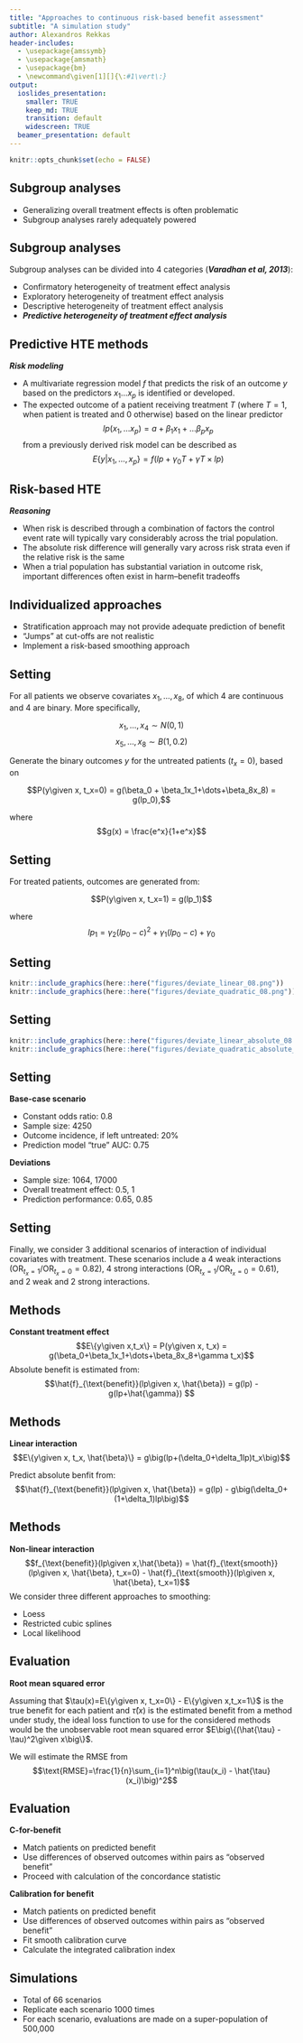 ```yaml
---
title: "Approaches to continuous risk-based benefit assessment"
subtitle: "A simulation study"
author: Alexandros Rekkas
header-includes:
  - \usepackage{amssymb}
  - \usepackage{amsmath}
  - \usepackage{bm}
  - \newcommand\given[1][]{\:#1\vert\:}
output:
  ioslides_presentation:
    smaller: TRUE
    keep_md: TRUE
    transition: default
    widescreen: TRUE
  beamer_presentation: default
---
```


```r
knitr::opts_chunk$set(echo = FALSE)
```


<style type="text/css">
slides > slide:not(.nobackground):after {
  content: '';
}
</style>

<style>
div.footnotes {
  position: absolute;
  bottom: 0;
  margin-bottom: 10px;
  width: 80%;
  font-size: 0.6em;
}
</style>

<script src="https://ajax.googleapis.com/ajax/libs/jquery/3.1.1/jquery.min.js"></script>

<script>
  $(document).ready(function() {
    $('slide:not(.backdrop):not(.title-slide)').append('<div class=\"footnotes\">');

    $('footnote').each(function(index) {
      var text  = $(this).html();
      var fnNum = (index+1).toString().sup();
      $(this).html(text + fnNum);

      var footnote   = fnNum + ' ' + $(this).attr('content') + '<br/>';
      var oldContent = $(this).parents('slide').children('div.footnotes').html();
      var newContent = oldContent + footnote;
      $(this).parents('slide').children('div.footnotes').html(newContent);
    });
  });
</script>


## Subgroup analyses
* Generalizing overall treatment effects is often problematic
* Subgroup analyses rarely adequately powered




## Subgroup analyses
Subgroup analyses can be divided into 4 categories (***<footnote content="Varadhan R, Segal JB, Boyd CM, Wu AW, Weiss CO. A framework for the analysis of heterogeneity of treatment effect in patient-centered outcomes research. <em>Journal of clinical epidemiology</em>. 2013 Aug 1;66(8):818-25.">Varadhan et al, 2013</footnote>***):

* Confirmatory heterogeneity of treatment effect analysis	
* Exploratory heterogeneity of treatment effect analysis	
* Descriptive heterogeneity of treatment effect analysis	
* ***Predictive heterogeneity of treatment effect analysis***


## <footnote content="Rekkas, A., Paulus, J.K., Raman, G., Wong, J.B., Steyerberg, E.W., Rijnbeek, P.R., Kent, D.M. and van Klaveren, D., 2020. Predictive approaches to heterogeneous treatment effects: a scoping review. <em>BMC Medical Research Methodology, 20(1)</em>, pp.1-12.">Predictive HTE methods</footnote>
***Risk modeling***

 * A multivariate regression model $f$ that predicts the risk of an outcome $y$ based on the predictors $x_1\dots x_p$ is identified or developed.
 * The expected outcome of a patient receiving treatment $T$ (where $T = 1$, when patient is treated and $0$ otherwise) based on the linear predictor 
 $$lp(x_1,\dots x_p) = a + \beta_1x_1 +\dots\beta_px_p$$ 
 from a previously derived risk model can be described as
 $$E\{y|x_1,\dots,x_p\} = f(lp + \gamma_0T+\gamma T\times lp)$$

## Risk-based HTE
***<footnote content="Kent, D.M., Paulus, J.K., Van Klaveren, D., D'Agostino, R., Goodman, S., Hayward, R., Ioannidis, J.P., Patrick-Lake, B., Morton, S., Pencina, M. and Raman, G., 2020. The predictive approaches to treatment effect heterogeneity (PATH) statement. <em>Annals of internal medicine, 172(1)</em>, pp.35-45.">Reasoning </footnote>***

* When risk is described through a combination of factors the control event rate will typically vary considerably across the trial population. 
* The absolute risk difference will generally vary across risk strata even if the relative risk is the same 
* When a trial population has substantial variation in outcome risk, important differences often exist in harm–benefit tradeoffs

## Individualized approaches

* Stratification approach may not provide adequate prediction of benefit
* "Jumps" at cut-offs are not realistic
* Implement a risk-based smoothing approach

## Setting
For all patients we observe covariates $x_1,\dots,x_8$, of which $4$ are continuous and $4$ are binary. More specifically,

$$x_1,\dots,x_4 \sim N(0, 1)$$
$$x_5,\dots,x_8 \sim B(1, 0.2)$$

Generate the binary outcomes $y$ for the untreated patients ($t_x=0$), based on 

$$P(y\given x, t_x=0) = g(\beta_0 + \beta_1x_1+\dots+\beta_8x_8) = g(lp_0),$$

where $$g(x) = \frac{e^x}{1+e^x}$$

## Setting
For treated patients, outcomes are generated from:

$$P(y\given x, t_x=1) = g(lp_1)$$


where $$lp_1 = \gamma_2(lp_0-c)^2+\gamma_1(lp_0-c)+\gamma_0$$



## Setting
```r
knitr::include_graphics(here::here("figures/deviate_linear_08.png"))
knitr::include_graphics(here::here("figures/deviate_quadratic_08.png"))
```



## Setting
```r
knitr::include_graphics(here::here("figures/deviate_linear_absolute_08.png"))
knitr::include_graphics(here::here("figures/deviate_quadratic_absolute_08.png"))
```



## Setting
**Base-case scenario**

- Constant odds ratio: 0.8
- Sample size: 4250
- Outcome incidence, if left untreated: 20%
- Prediction model "true" AUC: 0.75

**Deviations**

* Sample size: 1064, 17000
* Overall treatment effect: 0.5, 1
* Prediction performance: 0.65, 0.85



## Setting
Finally, we consider 3 additional scenarios of interaction of individual covariates with treatment. These scenarios include a 4 weak interactions ($\text{OR}_{t_x=1} / \text{OR}_{t_x=0}=0.82$), 4 strong interactions ($\text{OR}_{t_x=1} / \text{OR}_{t_x=0}=0.61$), and 2 weak and 2 strong interactions.

## Methods
**Constant treatment effect**
$$E\{y\given x,t_x\} = P(y\given x, t_x) = g(\beta_0+\beta_1x_1+\dots+\beta_8x_8+\gamma t_x)$$
Absolute benefit is estimated from:
 $$\hat{f}_{\text{benefit}}(lp\given x, \hat{\beta}) = g(lp) - g(lp+\hat{\gamma}) $$

## Methods
**Linear interaction**
$$E\{y\given x, t_x, \hat{\beta}\} = g\big(lp+(\delta_0+\delta_1lp)t_x\big)$$

Predict absolute benfit from:
$$\hat{f}_{\text{benefit}}(lp\given x, \hat{\beta}) = g(lp) - g\big(\delta_0+(1+\delta_1)lp\big)$$

## Methods
**Non-linear interaction**
$$f_{\text{benefit}}(lp\given x,\hat{\beta}) = \hat{f}_{\text{smooth}}(lp\given x, \hat{\beta}, t_x=0) - \hat{f}_{\text{smooth}}(lp\given x, \hat{\beta}, t_x=1)$$
We consider three different approaches to smoothing:

- Loess
- Restricted cubic splines
- Local likelihood

## Evaluation

**Root mean squared error**

Assuming that $\tau(x)=E\{y\given x, t_x=0\} - E\{y\given x,t_x=1\}$ is the true benefit for each patient and $\hat{\tau}(x)$ is the estimated benefit from a method under study, the ideal loss function to use for the considered methods would be the unobservable root mean squared error $E\big\{(\hat{\tau} - \tau)^2\given x\big\}$.

We will estimate the RMSE from
$$\text{RMSE}=\frac{1}{n}\sum_{i=1}^n\big(\tau(x_i) - \hat{\tau}(x_i)\big)^2$$

## Evaluation
**C-for-benefit**

- Match patients on predicted benefit
- Use differences of observed outcomes within pairs as "observed benefit"
- Proceed with calculation of the concordance statistic

**Calibration for benefit**

- Match patients on predicted benefit
- Use differences of observed outcomes within pairs as "observed benefit"
- Fit smooth calibration curve
- Calculate the <footnote content="Austin, PC, Steyerberg, EW. The Integrated Calibration Index (ICI) and related metrics for quantifying the calibration of logistic regression models. <em>Statistics in Medicine<em>. 2019; 38: 4051– 4065.">integrated calibration index</footnote>


## Simulations

- Total of 66 scenarios
- Replicate each scenario 1000 times
- For each scenario, evaluations are made on a super-population of 500,000
